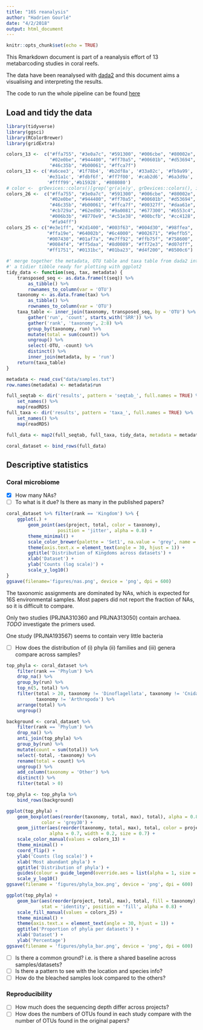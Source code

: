 ```yaml
---
title: "16S reanalysis"
author: "Hadrien Gourlé"
date: "4/2/2018"
output: html_document
---
```


```r
knitr::opts_chunk$set(echo = TRUE)
```

This Rmarkdown document is part of a reanalysis effort of 13 metabarcoding studies in coral reefs.

The data have been reanalysed with [dada2](https://benjjneb.github.io/dada2/index.html) and this document aims a visualising and interpreting the results.

The code to run the whole pipeline can be found [here](https://github.com/HadrienG/2018_coral_16S)

## Load and tidy the data

```r
library(tidyverse)
library(ggsci)
library(RColorBrewer)
library(gridExtra)
```

```r
colors_13 <-  c("#ffa755", "#3e0a7c", "#591300", "#006cbe", "#80002e",
                "#02e0be", "#944400", "#ff70a5", "#00601b", "#d53694",
                "#46c35b", "#b00061", "#ffca7f")
colors_13 <- c('#a6cee3', '#1f78b4', '#b2df8a', '#33a02c', '#fb9a99',
               '#e31a1c', '#fdbf6f', '#ff7f00', '#cab2d6', '#6a3d9a',
               '#ffff99','#b15928', '#808080')
# color <-  grDevices::colors()[grep('gr(a|e)y', grDevices::colors(), invert = T)]
colors_26 <-  c("#ffa755", "#3e0a7c", "#591300", "#006cbe", "#80002e",
                "#02e0be", "#944400", "#ff70a5", "#00601b", "#d53694",
                "#46c35b", "#b00061", "#ffca7f", "#00327f", "#daa61e",
                "#cb729a", "#62ed9b", "#9a0081", "#677300", "#b553c4",
                "#006b3b", "#8770e9", "#c51e38", "#00bcfb", "#cc4128",
                "#fa94ff")
colors_25 <- c("#e3e1ff", "#2d1400", "#003f63", "#004d30", "#98ffea",
               "#ffa19e", "#64002b", "#6c4000", "#002671", "#9effb5",
               "#007430", "#01af7a", "#e7ff92", "#ffb75f", "#758600", 
               "#0084f4", "#ff5daa", "#8d0089", "#ff72e3", "#d07dff",
               "#ff1751", "#0131bc", "#01ba23", "#d4f200", "#8500c6")
```



```r
#' merge together the metadata, OTU table and taxa table from dada2 into
#' a tidier tibble ready for plotting with ggplot2
tidy_data <- function(seq, tax, metadata) {
    transposed_seq <- as.data.frame(t(seq)) %>%
        as_tibble() %>%
        rownames_to_column(var = 'OTU')
    taxonomy <- as.data.frame(tax) %>%
        as_tibble() %>%
        rownames_to_column(var = 'OTU')
    taxa_table <- inner_join(taxonomy, transposed_seq, by = 'OTU') %>%
        gather('run', 'count', starts_with('SRR')) %>%
        gather('rank', 'taxonomy', 2:8) %>%
        group_by(taxonomy, run) %>%
        mutate(total = sum(count)) %>%
        ungroup() %>%
        select(-OTU, -count) %>%
        distinct() %>%
        inner_join(metadata, by = 'run') 
    return(taxa_table)
}
```

```r
metadata <- read_csv("data/samples.txt") 
row.names(metadata) <- metadata$run

full_seqtab <- dir('results', pattern = 'seqtab_', full.names = TRUE) %>%
    set_names() %>%
    map(readRDS)
full_taxa <- dir('results', pattern = 'taxa_', full.names = TRUE) %>%
    set_names() %>%
    map(readRDS)

full_data <- map2(full_seqtab, full_taxa, tidy_data, metadata = metadata)

coral_dataset <- bind_rows(full_data)
```

## Descriptive statistics

### Coral microbiome

- [x] How many NAs?
- [ ] To what is it due? Is there as many in the published papers?

```r
coral_dataset %>% filter(rank == 'Kingdom') %>% {
    ggplot(.) +
        geom_point(aes(project, total, color = taxonomy),
                   position = 'jitter', alpha = 0.8) +
        theme_minimal() +
        scale_color_brewer(palette = 'Set1', na.value = 'grey', name = 'Kingdom') +
        theme(axis.text.x = element_text(angle = 30, hjust = 1)) +
        ggtitle('Distribution of Kingdoms across datasets') +
        xlab('Dataset') +
        ylab('Counts (log scale)') +
        scale_y_log10()
}
ggsave(filename='figures/nas.png', device = 'png', dpi = 600)
```

The taxonomic assignments are dominated by NAs, which is expected for 16S environmental samples.
Most papers did not report the fraction of NAs, so it is difficult to compare.

Only two studies (PRJNA310360 and PRJNA313050) contain archaea. *TODO* investigate the primers used.

One study (PRJNA193567) seems to contain very little bacteria

- [ ] How does the distribution of (i) phyla (ii) families and (iii) genera compare across samples?

```r
top_phyla <- coral_dataset %>%
    filter(rank == 'Phylum') %>%
    drop_na() %>%
    group_by(run) %>%
    top_n(5, total) %>%
    filter(total > 20, taxonomy != 'Dinoflagellata', taxonomy != 'Cnidaria',
           taxonomy != 'Arthropoda') %>%
    arrange(total) %>%
    ungroup()

background <- coral_dataset %>%
    filter(rank == 'Phylum') %>%
    drop_na() %>%
    anti_join(top_phyla) %>%
    group_by(run) %>%
    mutate(count = sum(total)) %>%
    select(-total, -taxonomy) %>%
    rename(total = count) %>%
    ungroup() %>%
    add_column(taxonomy = 'Other') %>%
    distinct() %>%
    filter(total > 0)

top_phyla <- top_phyla %>%
    bind_rows(background)

ggplot(top_phyla) +
    geom_boxplot(aes(reorder(taxonomy, total, max), total), alpha = 0.8,
             color = 'grey30') +
    geom_jitter(aes(reorder(taxonomy, total, max), total, color = project),
                alpha = 0.7, width = 0.2, size = 0.7) +
    scale_color_manual(values = colors_13) +
    theme_minimal() +
    coord_flip() +
    ylab('Counts (log scale)') +
    xlab('Most abundant phyla') +
    ggtitle('Distribution of phyla') +
    guides(colour = guide_legend(override.aes = list(alpha = 1, size = 2))) +
    scale_y_log10()
ggsave(filename = 'figures/phyla_box.png', device = 'png', dpi = 600)

ggplot(top_phyla) +
    geom_bar(aes(reorder(project, total, max), total, fill = taxonomy),
             stat = 'identity', position = 'fill', alpha = 0.8) +
    scale_fill_manual(values = colors_25) +
    theme_minimal() +
    theme(axis.text.x = element_text(angle = 30, hjust = 1)) +
    ggtitle('Proportion of phyla per datasets') +
    xlab('Dataset') +
    ylab('Percentage')
ggsave(filename = 'figures/phyla_bar.png', device = 'png', dpi = 600)
```


- [ ] Is there a common ground? i.e. is there a shared baseline across samples/datasets?
- [ ] Is there a pattern to see with the location and species info?
- [ ] How do the bleached samples look compared to the others?

### Reproducibility

- [ ] How much does the sequencing depth differ across projects?
- [ ] How does the numbers of OTUs found in each study compare with the number of OTUs found in the original papers?

